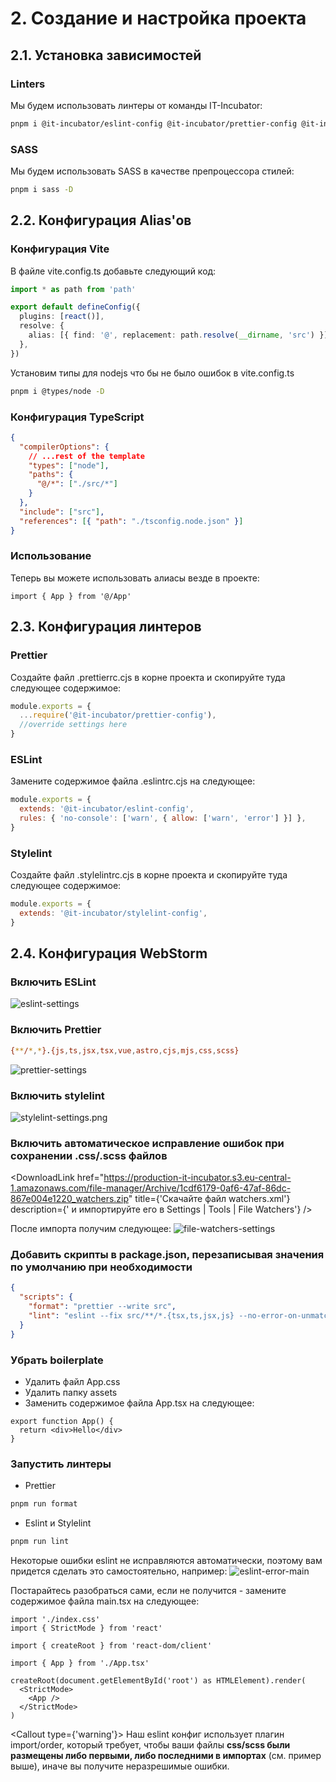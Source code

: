 
# 2. Создание и настройка проекта

## 2.1. Установка зависимостей

### Linters

Мы будем использовать линтеры от команды IT-Incubator:

```bash filename="Terminal"
pnpm i @it-incubator/eslint-config @it-incubator/prettier-config @it-incubator/stylelint-config stylelint -D
```

### SASS

Мы будем использовать SASS в качестве препроцессора стилей:

```bash filename="Terminal"
pnpm i sass -D
```

## 2.2. Конфигурация Alias'ов

### Конфигурация Vite

В файле vite.config.ts добавьте следующий код:

```ts filename="vite.config.ts"
import * as path from 'path'

export default defineConfig({
  plugins: [react()],
  resolve: {
    alias: [{ find: '@', replacement: path.resolve(__dirname, 'src') }],
  },
})
```

Установим типы для nodejs что бы не было ошибок в vite.config.ts

```bash filename="Terminal"
pnpm i @types/node -D
```

### Конфигурация TypeScript

```json filename="tsconfig.json"
{
  "compilerOptions": {
    // ...rest of the template
    "types": ["node"],
    "paths": {
      "@/*": ["./src/*"]
    }
  },
  "include": ["src"],
  "references": [{ "path": "./tsconfig.node.json" }]
}
```

### Использование

Теперь вы можете использовать алиасы везде в проекте:

```tsx filename="App.tsx"
import { App } from '@/App'
```

## 2.3. Конфигурация линтеров

### Prettier

Создайте файл .prettierrc.cjs в корне проекта и скопируйте туда следующее содержимое:

```js filename=".prettierrc.cjs"
module.exports = {
  ...require('@it-incubator/prettier-config'),
  //override settings here
}
```

### ESLint

Замените содержимое файла .eslintrc.cjs на следующее:

```js filename=".eslintrc.cjs"
module.exports = {
  extends: '@it-incubator/eslint-config',
  rules: { 'no-console': ['warn', { allow: ['warn', 'error'] }] },
}
```

### Stylelint

Создайте файл .stylelintrc.cjs в корне проекта и скопируйте туда следующее содержимое:

```js filename=".stylelintrc.cjs"
module.exports = {
  extends: '@it-incubator/stylelint-config',
}
```

## 2.4. Конфигурация WebStorm

### Включить ESLint

![eslint-settings](https://production-it-incubator.s3.eu-central-1.amazonaws.com/file-manager/Image/d289ea55-689f-45b4-90a5-a51847c4409a_eslint-settings.png)

### Включить Prettier

```bash
{**/*,*}.{js,ts,jsx,tsx,vue,astro,cjs,mjs,css,scss}
```

![prettier-settings](https://production-it-incubator.s3.eu-central-1.amazonaws.com/file-manager/Image/51d92b1b-5126-4500-afda-5ae540f815f1_prettier-settings.png)

### Включить stylelint

![stylelint-settings.png](https://production-it-incubator.s3.eu-central-1.amazonaws.com/file-manager/Image/96abc776-3255-423e-a158-b3145927b4ef_stylelint-settings.png)

### Включить автоматическое исправление ошибок при сохранении .css/.scss файлов

<DownloadLink href="https://production-it-incubator.s3.eu-central-1.amazonaws.com/file-manager/Archive/1cdf6179-0af6-47af-86dc-867e004e1220_watchers.zip"
              title={'Скачайте файл watchers.xml'}
              description={' и импортируйте его в Settings | Tools | File Watchers'}
/>


После импорта получим следующее:
![file-watchers-settings](https://production-it-incubator.s3.eu-central-1.amazonaws.com/file-manager/Image/07ce1803-df10-44e2-9e36-0ad388c743ab_file-watchers-settings.png)

### Добавить скрипты в package.json, перезаписывая значения по умолчанию при необходимости

```json lines filename="package.json"
{
  "scripts": {
    "format": "prettier --write src",
    "lint": "eslint --fix src/**/*.{tsx,ts,jsx,js} --no-error-on-unmatched-pattern && stylelint --fix src/{,*/}*.{scss,css} --allow-empty-input"
  }
}
```

### Убрать boilerplate

- Удалить файл App.css
- Удалить папку assets
- Заменить содержимое файла App.tsx на следующее:

```tsx filename="App.tsx"
export function App() {
  return <div>Hello</div>
}
```

### Запустить линтеры

- Prettier

```bash
pnpm run format
```

- Eslint и Stylelint

```bash
pnpm run lint
```

Некоторые ошибки eslint не исправляются автоматически, поэтому вам придется сделать это самостоятельно, например:
![eslint-error-main](https://production-it-incubator.s3.eu-central-1.amazonaws.com/file-manager/Image/27ed22b2-a3f6-4df5-9df7-02664c0f5261_eslint-error-main.png)

Постарайтесь разобраться сами, если не получится - замените содержимое файла main.tsx на следующее:

```tsx filename="main.tsx"
import './index.css'
import { StrictMode } from 'react'

import { createRoot } from 'react-dom/client'

import { App } from './App.tsx'

createRoot(document.getElementById('root') as HTMLElement).render(
  <StrictMode>
    <App />
  </StrictMode>
)
```

<Callout type={'warning'}>
  Наш eslint конфиг использует плагин import\/order, который требует, чтобы ваши файлы **css/scss
  были размещены либо первыми, либо последними в импортах** (см. пример выше), иначе вы получите
  неразрешимые ошибки.
</Callout>
